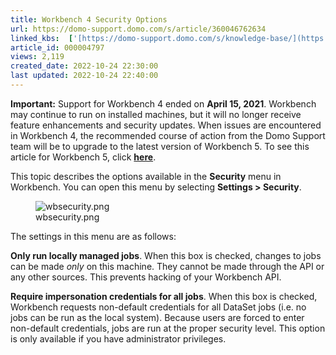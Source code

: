 ```yaml
---
title: Workbench 4 Security Options
url: https://domo-support.domo.com/s/article/360046762634
linked_kbs:  ['[https://domo-support.domo.com/s/knowledge-base/](https://domo-support.domo.com/s/knowledge-base/)', '[https://domo-support.domo.com/s/](https://domo-support.domo.com/s/)', '[https://domo-support.domo.com/s/topic/0TO5w000000ZammGAC](https://domo-support.domo.com/s/topic/0TO5w000000ZammGAC)', '[https://domo-support.domo.com/s/topic/0TO5w000000ZaoPGAS](https://domo-support.domo.com/s/topic/0TO5w000000ZaoPGAS)', '[https://domo-support.domo.com/s/topic/0TO5w000000ZapSGAS](https://domo-support.domo.com/s/topic/0TO5w000000ZapSGAS)', '[https://domo-support.domo.com/s/article/360043437393](https://domo-support.domo.com/s/article/360043437393)', '[https://domo-support.domo.com/s/article/360046762634](https://domo-support.domo.com/s/article/360046762634)', '[https://domo-support.domo.com/s/topic/0TO5w000000ZapSGAS/workbench-4](https://domo-support.domo.com/s/topic/0TO5w000000ZapSGAS/workbench-4)', '[https://domo-support.domo.com/s/article/360043429933](https://domo-support.domo.com/s/article/360043429933)', '[https://domo-support.domo.com/s/article/360043429953](https://domo-support.domo.com/s/article/360043429953)', '[https://domo-support.domo.com/s/article/360042925494](https://domo-support.domo.com/s/article/360042925494)', '[https://domo-support.domo.com/s/article/4408174643607](https://domo-support.domo.com/s/article/4408174643607)', '[https://domo-support.domo.com/s/article/360043429913](https://domo-support.domo.com/s/article/360043429913)', '[https://domo-support.domo.com/s/login/](https://domo-support.domo.com/s/login/)']
article_id: 000004797
views: 2,119
created_date: 2022-10-24 22:30:00
last updated: 2022-10-24 22:40:00
---
```









**Important:** Support for Workbench 4 ended on **April 15, 2021**. Workbench may continue to run on installed machines, but it will no longer receive feature enhancements and security updates. When issues are encountered in Workbench 4, the recommended course of action from the Domo Support team will be to upgrade to the latest version of Workbench 5. To see this article for Workbench 5, click [**here**](/s/article/360043437393).



This topic describes the options available in the **Security** menu in Workbench. You can open this menu by selecting **Settings > Security**.


![wbsecurity.png](wbsecurity.png)


The settings in this menu are as follows:


**Only run locally managed jobs**. When this box is checked, changes to jobs can be made *only* on this machine. They cannot be made through the API or any other sources. This prevents hacking of your Workbench API. 


**Require impersonation credentials for all jobs**. When this box is checked, Workbench requests non-default credentials for all DataSet jobs (i.e. no jobs can be run as the local system). Because users are forced to enter non-default credentials, jobs are run at the proper security level. This option is only available if you have administrator privileges.  

